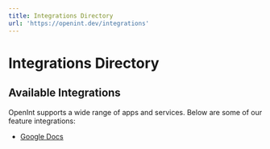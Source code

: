 ```yaml
---
title: Integrations Directory
url: 'https://openint.dev/integrations'
---
```


# Integrations Directory

## Available Integrations

OpenInt supports a wide range of apps and services. Below are some of our feature integrations:

- [Google Docs](/integrations/google-docs)

<!-- Add other integrations here as new integration guides are published -->
